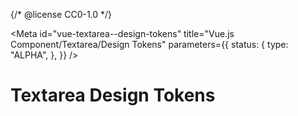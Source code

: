 {/* @license CC0-1.0 */}


<Meta
  id="vue-textarea--design-tokens"
  title="Vue.js Component/Textarea/Design Tokens"
  parameters={{
    status: {
      type: "ALPHA",
    },
  }}
/>

# Textarea Design Tokens

<ComponentTokensSection tokens={tokens} definition={tokensDefinition} component="utrecht-textarea" />
